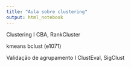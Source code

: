 ```yaml
---
title: "Aula sobre clustering"
output: html_notebook
---
```


Clustering
I CBA, RankCluster

kmeans
bclust (e1071)



Validação de agrupamento
I ClustEval, SigClust